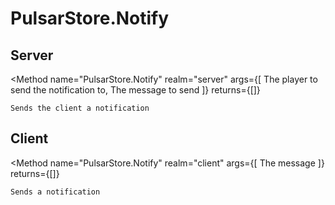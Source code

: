 
# PulsarStore.Notify

## Server
<Method
	name="PulsarStore.Notify"
	realm="server"
	args={[
		<Argument type="player" name="player">The player to send the notification to</Argument>,
		<Argument type="string" name="message">The message to send</Argument>
	]}
	returns={[]}
>
	Sends the client a notification
</Method>

## Client
<Method
	name="PulsarStore.Notify"
	realm="client"
	args={[
		<Argument type="string" name="message">The message</Argument>
	]}
	returns={[]}
>
	Sends a notification
</Method>